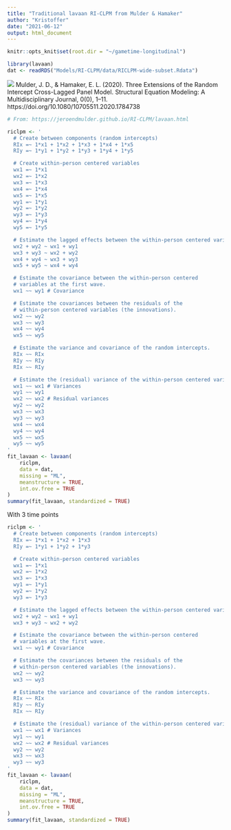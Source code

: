 ```yaml
---
title: "Traditional lavaan RI-CLPM from Mulder & Hamaker"
author: "Kristoffer"
date: "2021-06-12"
output: html_document
---
```



```r
knitr::opts_knit$set(root.dir = "~/gametime-longitudinal")
```

```r
library(lavaan)
dat <- readRDS("Models/RI-CLPM/data/RICLPM-wide-subset.Rdata")
```


![](img/model.png)
Mulder, J. D., & Hamaker, E. L. (2020). Three Extensions of the Random Intercept Cross-Lagged Panel Model. Structural Equation Modeling: A Multidisciplinary Journal, 0(0), 1–11. https://doi.org/10.1080/10705511.2020.1784738


```r
# From: https://jeroendmulder.github.io/RI-CLPM/lavaan.html

riclpm <- '
  # Create between components (random intercepts)
  RIx =~ 1*x1 + 1*x2 + 1*x3 + 1*x4 + 1*x5
  RIy =~ 1*y1 + 1*y2 + 1*y3 + 1*y4 + 1*y5

  # Create within-person centered variables
  wx1 =~ 1*x1
  wx2 =~ 1*x2
  wx3 =~ 1*x3
  wx4 =~ 1*x4
  wx5 =~ 1*x5
  wy1 =~ 1*y1
  wy2 =~ 1*y2
  wy3 =~ 1*y3
  wy4 =~ 1*y4
  wy5 =~ 1*y5

  # Estimate the lagged effects between the within-person centered variables.
  wx2 + wy2 ~ wx1 + wy1
  wx3 + wy3 ~ wx2 + wy2
  wx4 + wy4 ~ wx3 + wy3
  wx5 + wy5 ~ wx4 + wy4

  # Estimate the covariance between the within-person centered
  # variables at the first wave.
  wx1 ~~ wy1 # Covariance

  # Estimate the covariances between the residuals of the
  # within-person centered variables (the innovations).
  wx2 ~~ wy2
  wx3 ~~ wy3
  wx4 ~~ wy4
  wx5 ~~ wy5

  # Estimate the variance and covariance of the random intercepts.
  RIx ~~ RIx
  RIy ~~ RIy
  RIx ~~ RIy

  # Estimate the (residual) variance of the within-person centered variables.
  wx1 ~~ wx1 # Variances
  wy1 ~~ wy1
  wx2 ~~ wx2 # Residual variances
  wy2 ~~ wy2
  wx3 ~~ wx3
  wy3 ~~ wy3
  wx4 ~~ wx4
  wy4 ~~ wy4
  wx5 ~~ wx5
  wy5 ~~ wy5
'
fit_lavaan <- lavaan(
    riclpm,
    data = dat,
    missing = "ML",
    meanstructure = TRUE,
    int.ov.free = TRUE
)
summary(fit_lavaan, standardized = TRUE)
```



With 3 time points
```r
riclpm <- '
  # Create between components (random intercepts)
  RIx =~ 1*x1 + 1*x2 + 1*x3
  RIy =~ 1*y1 + 1*y2 + 1*y3

  # Create within-person centered variables
  wx1 =~ 1*x1
  wx2 =~ 1*x2
  wx3 =~ 1*x3
  wy1 =~ 1*y1
  wy2 =~ 1*y2
  wy3 =~ 1*y3

  # Estimate the lagged effects between the within-person centered variables.
  wx2 + wy2 ~ wx1 + wy1
  wx3 + wy3 ~ wx2 + wy2

  # Estimate the covariance between the within-person centered
  # variables at the first wave.
  wx1 ~~ wy1 # Covariance

  # Estimate the covariances between the residuals of the
  # within-person centered variables (the innovations).
  wx2 ~~ wy2
  wx3 ~~ wy3

  # Estimate the variance and covariance of the random intercepts.
  RIx ~~ RIx
  RIy ~~ RIy
  RIx ~~ RIy

  # Estimate the (residual) variance of the within-person centered variables.
  wx1 ~~ wx1 # Variances
  wy1 ~~ wy1
  wx2 ~~ wx2 # Residual variances
  wy2 ~~ wy2
  wx3 ~~ wx3
  wy3 ~~ wy3
'
fit_lavaan <- lavaan(
    riclpm,
    data = dat,
    missing = "ML",
    meanstructure = TRUE,
    int.ov.free = TRUE
)
summary(fit_lavaan, standardized = TRUE)
```